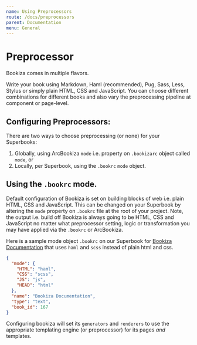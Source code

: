 ```yaml
---
name: Using Preprocessors
route: /docs/preprocessors
parent: Documentation
menu: General
---
```


# Preprocessor

Bookiza comes in multiple flavors.

Write your book using Markdown, Haml (recommended), Pug, Sass, Less, Stylus or simply plain HTML, CSS and JavaScript. You can choose different combinations for different books and also vary the preprocessing pipeline at component or page-level.

## Configuring Preprocessors:

There are two ways to choose preprocessing (or none) for your Superbooks:

1. Globally, using ArcBookiza `mode` i.e. property on `.bookizarc` object called `mode`, or
2. Locally, per Superbook, using the `.bookrc` `mode` object.


## Using the `.bookrc` mode.

Default configuration of Bookiza is set on building blocks of web i.e. plain HTML, CSS and JavaScript. This can be changed on your Superbook by altering the `mode` property on `.bookrc` file at the root of your project. Note, the output i.e. build off Bookiza is always going to be HTML, CSS and JavaScript no matter what preprocessor setting, logic or transformation you may have applied via the `.bookrc` or ArcBookiza.


Here is a sample mode object `.bookrc` on our Superbook for [Bookiza Documentation](https://github.com/marvindanig/bookiza-framework) that uses `haml` and `scss` instead of plain html and css.

```json
{
  "mode": {
    "HTML": "haml",
    "CSS": "scss",
    "JS": "js",
    "HEAD": "html"
  },
  "name": "Bookiza Documentation",
  "type": "text",
  "book_id": 167
}
```




Configuring bookiza will set its `generators` and `renderers` to use the appropriate templating engine (or preprocessor) for its pages *and* templates.


